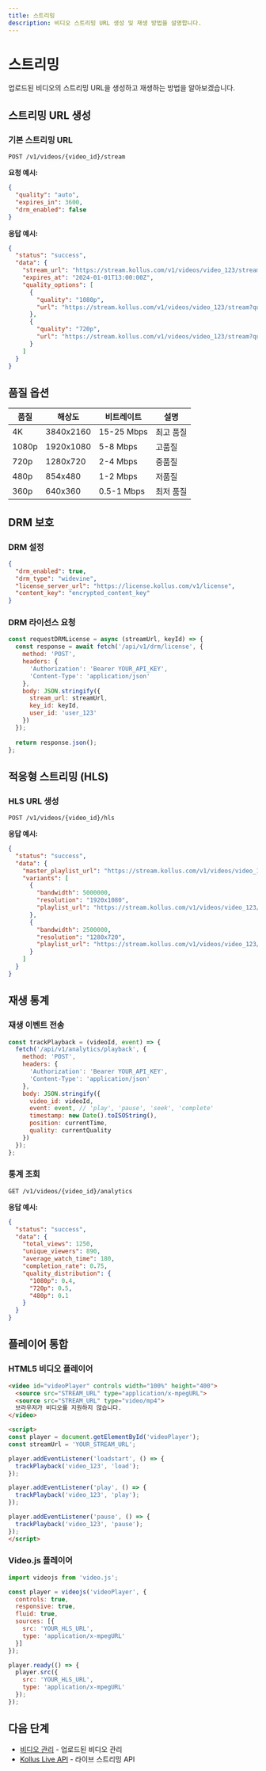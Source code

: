 ```yaml
---
title: 스트리밍
description: 비디오 스트리밍 URL 생성 및 재생 방법을 설명합니다.
---
```


# 스트리밍

업로드된 비디오의 스트리밍 URL을 생성하고 재생하는 방법을 알아보겠습니다.

## 스트리밍 URL 생성

### 기본 스트리밍 URL

```http
POST /v1/videos/{video_id}/stream
```

**요청 예시:**
```json
{
  "quality": "auto",
  "expires_in": 3600,
  "drm_enabled": false
}
```

**응답 예시:**
```json
{
  "status": "success",
  "data": {
    "stream_url": "https://stream.kollus.com/v1/videos/video_123/stream",
    "expires_at": "2024-01-01T13:00:00Z",
    "quality_options": [
      {
        "quality": "1080p",
        "url": "https://stream.kollus.com/v1/videos/video_123/stream?quality=1080p"
      },
      {
        "quality": "720p",
        "url": "https://stream.kollus.com/v1/videos/video_123/stream?quality=720p"
      }
    ]
  }
}
```

## 품질 옵션

| 품질 | 해상도 | 비트레이트 | 설명 |
|------|--------|------------|------|
| 4K | 3840x2160 | 15-25 Mbps | 최고 품질 |
| 1080p | 1920x1080 | 5-8 Mbps | 고품질 |
| 720p | 1280x720 | 2-4 Mbps | 중품질 |
| 480p | 854x480 | 1-2 Mbps | 저품질 |
| 360p | 640x360 | 0.5-1 Mbps | 최저 품질 |

## DRM 보호

### DRM 설정

```json
{
  "drm_enabled": true,
  "drm_type": "widevine",
  "license_server_url": "https://license.kollus.com/v1/license",
  "content_key": "encrypted_content_key"
}
```

### DRM 라이선스 요청

```javascript
const requestDRMLicense = async (streamUrl, keyId) => {
  const response = await fetch('/api/v1/drm/license', {
    method: 'POST',
    headers: {
      'Authorization': 'Bearer YOUR_API_KEY',
      'Content-Type': 'application/json'
    },
    body: JSON.stringify({
      stream_url: streamUrl,
      key_id: keyId,
      user_id: 'user_123'
    })
  });
  
  return response.json();
};
```

## 적응형 스트리밍 (HLS)

### HLS URL 생성

```http
POST /v1/videos/{video_id}/hls
```

**응답 예시:**
```json
{
  "status": "success",
  "data": {
    "master_playlist_url": "https://stream.kollus.com/v1/videos/video_123/master.m3u8",
    "variants": [
      {
        "bandwidth": 5000000,
        "resolution": "1920x1080",
        "playlist_url": "https://stream.kollus.com/v1/videos/video_123/1080p.m3u8"
      },
      {
        "bandwidth": 2500000,
        "resolution": "1280x720",
        "playlist_url": "https://stream.kollus.com/v1/videos/video_123/720p.m3u8"
      }
    ]
  }
}
```

## 재생 통계

### 재생 이벤트 전송

```javascript
const trackPlayback = (videoId, event) => {
  fetch('/api/v1/analytics/playback', {
    method: 'POST',
    headers: {
      'Authorization': 'Bearer YOUR_API_KEY',
      'Content-Type': 'application/json'
    },
    body: JSON.stringify({
      video_id: videoId,
      event: event, // 'play', 'pause', 'seek', 'complete'
      timestamp: new Date().toISOString(),
      position: currentTime,
      quality: currentQuality
    })
  });
};
```

### 통계 조회

```http
GET /v1/videos/{video_id}/analytics
```

**응답 예시:**
```json
{
  "status": "success",
  "data": {
    "total_views": 1250,
    "unique_viewers": 890,
    "average_watch_time": 180,
    "completion_rate": 0.75,
    "quality_distribution": {
      "1080p": 0.4,
      "720p": 0.5,
      "480p": 0.1
    }
  }
}
```

## 플레이어 통합

### HTML5 비디오 플레이어

```html
<video id="videoPlayer" controls width="100%" height="400">
  <source src="STREAM_URL" type="application/x-mpegURL">
  <source src="STREAM_URL" type="video/mp4">
  브라우저가 비디오를 지원하지 않습니다.
</video>

<script>
const player = document.getElementById('videoPlayer');
const streamUrl = 'YOUR_STREAM_URL';

player.addEventListener('loadstart', () => {
  trackPlayback('video_123', 'load');
});

player.addEventListener('play', () => {
  trackPlayback('video_123', 'play');
});

player.addEventListener('pause', () => {
  trackPlayback('video_123', 'pause');
});
</script>
```

### Video.js 플레이어

```javascript
import videojs from 'video.js';

const player = videojs('videoPlayer', {
  controls: true,
  responsive: true,
  fluid: true,
  sources: [{
    src: 'YOUR_HLS_URL',
    type: 'application/x-mpegURL'
  }]
});

player.ready(() => {
  player.src({
    src: 'YOUR_HLS_URL',
    type: 'application/x-mpegURL'
  });
});
```

## 다음 단계

- [비디오 관리](/api/vod/management) - 업로드된 비디오 관리
- [Kollus Live API](/api/live) - 라이브 스트리밍 API
